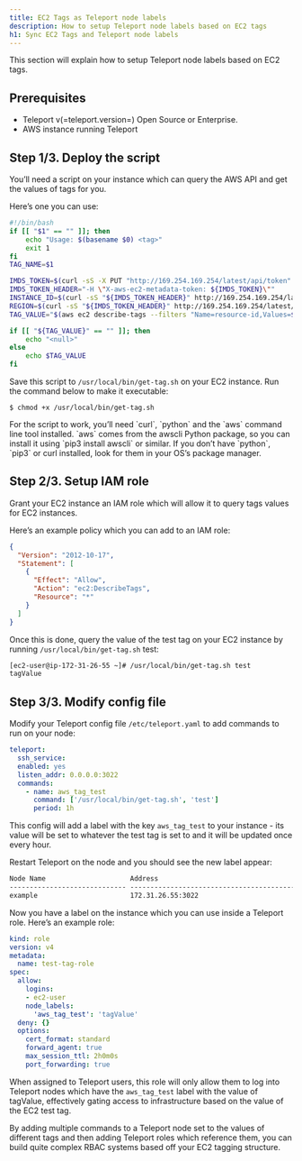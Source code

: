 ```yaml
---
title: EC2 Tags as Teleport node labels
description: How to setup Teleport node labels based on EC2 tags
h1: Sync EC2 Tags and Teleport node labels
---
```


This section will explain how to setup Teleport node labels based on EC2 tags.

## Prerequisites

- Teleport v(=teleport.version=) Open Source or Enterprise.
- AWS instance running Teleport

## Step 1/3. Deploy the script

You’ll need a script on your instance which can query the AWS API and get the values of tags for you.

Here’s one you can use:

```bash
#!/bin/bash
if [[ "$1" == "" ]]; then
	echo "Usage: $(basename $0) <tag>"
	exit 1
fi
TAG_NAME=$1

IMDS_TOKEN=$(curl -sS -X PUT "http://169.254.169.254/latest/api/token" -H "X-aws-ec2-metadata-token-ttl-seconds: 300")
IMDS_TOKEN_HEADER="-H \"X-aws-ec2-metadata-token: ${IMDS_TOKEN}\""
INSTANCE_ID=$(curl -sS "${IMDS_TOKEN_HEADER}" http://169.254.169.254/latest/meta-data/instance-id)
REGION=$(curl -sS "${IMDS_TOKEN_HEADER}" http://169.254.169.254/latest/meta-data/placement/availability-zone | sed -e "s:\([0-9][0-9]*\)[a-z]*\$:\\1:")
TAG_VALUE="$(aws ec2 describe-tags --filters "Name=resource-id,Values=$INSTANCE_ID" "Name=key,Values=$TAG_NAME" --region $REGION --output=text | cut -f5)"

if [[ "${TAG_VALUE}" == "" ]]; then
	echo "<null>"
else
	echo $TAG_VALUE
fi
```

Save this script to `/usr/local/bin/get-tag.sh` on your EC2 instance.
Run the command below to make it executable:

```code
$ chmod +x /usr/local/bin/get-tag.sh
```

<Admonition type="note">
For the script to work, you’ll need `curl`, `python` and the `aws` command line tool installed.
`aws` comes from the awscli Python package, so you can install it using `pip3 install awscli` or similar.
If you don’t have `python`, `pip3` or curl installed, look for them in your OS’s package manager.
</Admonition>

## Step 2/3. Setup IAM role

Grant your EC2 instance an IAM role which will allow it to query tags values for EC2 instances.

Here’s an example policy which you can add to an IAM role:


```json
{
  "Version": "2012-10-17",
  "Statement": [
    {
      "Effect": "Allow",
      "Action": "ec2:DescribeTags",
      "Resource": "*"
    }
  ]
}
```

Once this is done, query the value of the test tag on your EC2 instance by running `/usr/local/bin/get-tag.sh` test:

```bash
[ec2-user@ip-172-31-26-55 ~]# /usr/local/bin/get-tag.sh test
tagValue
```

## Step 3/3. Modify config file

Modify your Teleport config file `/etc/teleport.yaml` to add commands to run on your node:

```yaml
teleport:
  ssh_service:
  enabled: yes
  listen_addr: 0.0.0.0:3022
  commands:
    - name: aws_tag_test
      command: ['/usr/local/bin/get-tag.sh', 'test']
      period: 1h
```

This config will add a label with the key `aws_tag_test` to your instance - its value will be set to whatever the test tag is set to and it will be updated once every hour.

Restart Teleport on the node and you should see the new label appear:

```txt
Node Name                     Address                                                                 Labels                                                                                      
----------------------------- ----------------------------------------------------------------------- ------------------------------------------------------------------------------------------- 
example                       172.31.26.55:3022                                                       aws_tag_test=tagValue
```

Now you have a label on the instance which you can use inside a Teleport role. Here’s an example role:

```yaml
kind: role
version: v4
metadata:
  name: test-tag-role
spec:
  allow:
    logins:
    - ec2-user
    node_labels:
      'aws_tag_test': 'tagValue'
  deny: {}
  options:
    cert_format: standard
    forward_agent: true
    max_session_ttl: 2h0m0s
    port_forwarding: true
```

When assigned to Teleport users, this role will only allow them to log into Teleport nodes which have the `aws_tag_test` label with the value of tagValue, effectively gating access to infrastructure based on the value of the EC2 test tag.

By adding multiple commands to a Teleport node set to the values of different tags and then adding Teleport roles which reference them, you can build quite complex RBAC systems based off your EC2 tagging structure.
